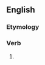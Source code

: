 ==English==

===Etymology===
{{suffix|en|insinuate|eth|nocat=1}}

===Verb===
{{head|en|verb form}}

# {{en-archaic third-person singular of|insinuate}}